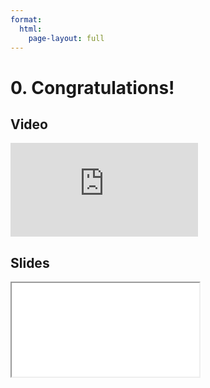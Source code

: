 ```yaml
---
format:
  html:
    page-layout: full
---
```


# 0. Congratulations!

::: {.panel-tabset .nav-pills}

## Video

<iframe
    class="video"
    src="https://www.youtube.com/embed/C-UQlRvyOWU?start=823&end=926" 
    title="Module Closing Remarks Video - Congratulations"
    frameborder="0"
    allow="accelerometer; autoplay; clipboard-write; encrypted-media; gyroscope; picture-in-picture"
    allowfullscreen
></iframe>

## Slides

<iframe
    class="slide-deck"
    src="slides/module8_00.html"
></iframe>

:::
